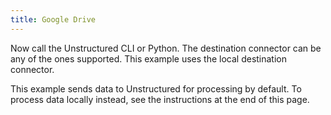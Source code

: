 ```yaml
---
title: Google Drive
---
```



<NewDocument />


<SharedContentGoogleDrive/>

Now call the Unstructured CLI or Python. The destination connector can be any of the ones supported. This example uses the local destination connector.

This example sends data to Unstructured for processing by default. To process data locally instead, see the instructions at the end of this page.


<CodeGroup>
  <GoogleDriveSh />
  <GoogleDrivePyV2 />
</CodeGroup>


<SharedPartitionByAPIOSS/>